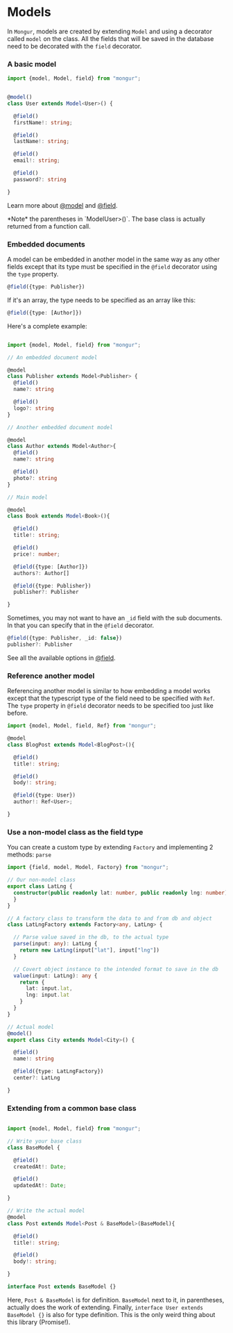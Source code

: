 
# Models

In `Mongur`, models are created by extending `Model` and using a decorator called `model` on the class. All the fields that
will be saved in the database need to be decorated with the `field` decorator.

### A basic model

```typescript
import {model, Model, field} from "mongur";


@model()
class User extends Model<User>() {

  @field()
  firstName!: string;

  @field()
  lastName!: string;

  @field()
  email!: string;

  @field()
  password?: string

}
```
Learn more about [@model](/reference/decorators/@model) and [@field](/reference/decorators/@field).

<Callout type="info">
  *Note* the parentheses in `ModelUser>()`. The base class is actually returned from a function call.
</Callout>


### Embedded documents

A model can be embedded in another model in the same way as any other fields except that its type must be specified
in the `@field` decorator using the `type` property.

```typescript
@field({type: Publisher})
````

If it\'s an array, the type needs to be specified as an array like this:
```typescript
@field({type: [Author]})
```


Here's a complete example:

```typescript

import {model, Model, field} from "mongur";

// An embedded document model

@model
class Publisher extends Model<Publisher> {
  @field()
  name?: string

  @field()
  logo?: string
}

// Another embedded document model

@model
class Author extends Model<Author>{
  @field()
  name?: string

  @field()
  photo?: string
}

// Main model

@model
class Book extends Model<Book>(){

  @field()
  title!: string;

  @field()
  price!: number;

  @field({type: [Author]})
  authors?: Author[]

  @field({type: Publisher})
  publisher?: Publisher

}
```

Sometimes, you may not want to have an `_id` field with the sub documents. In that you can specify that in the `@field` decorator.
```typescript
@field({type: Publisher, _id: false})
publisher?: Publisher
```

See all the available options in [@field](/reference/decorators/@field).


### Reference another model
Referencing another model is similar to how embedding a model works except that the typescript type of the
field need to be specified with `Ref`. The `type` property in `@field` decorator needs to be specified too just like before.


```typescript {13}
import {model, Model, field, Ref} from "mongur";

@model
class BlogPost extends Model<BlogPost>(){

  @field()
  title!: string;

  @field()
  body!: string;

  @field({type: User})
  author!: Ref<User>;

}
```

### Use a non-model class as the field type
You can create a custom type by extending `Factory` and implementing 2 methods:
`parse`


```typescript
import {field, model, Model, Factory} from "mongur";

// Our non-model class
export class LatLng {
  constructor(public readonly lat: number, public readonly lng: number) {
  }
}

// A factory class to transform the data to and from db and object
class LatLngFactory extends Factory<any, LatLng> {

  // Parse value saved in the db, to the actual type
  parse(input: any): LatLng {
    return new LatLng(input["lat"], input["lng"])
  }

  // Covert object instance to the intended format to save in the db
  value(input: LatLng): any {
    return {
      lat: input.lat,
      lng: input.lat
    }
  }
}

// Actual model
@model()
export class City extends Model<City>() {

  @field()
  name!: string

  @field({type: LatLngFactory})
  center?: LatLng

}
```


### Extending from a common base class
```typescript

import {model, Model, field} from "mongur";

// Write your base class
class BaseModel {

  @field()
  createdAt!: Date;

  @field()
  updatedAt!: Date;

}

// Write the actual model
@model
class Post extends Model<Post & BaseModel>(BaseModel){

  @field()
  title!: string;

  @field()
  body!: string;

}

interface Post extends BaseModel {}

```

Here, `Post & BaseModel` is for definition. `BaseModel` next to it, in parentheses, actually does the work of extending.
Finally, `interface User extends BaseModel {}` is also for type definition. This is the only weird thing about this library (Promise!).
